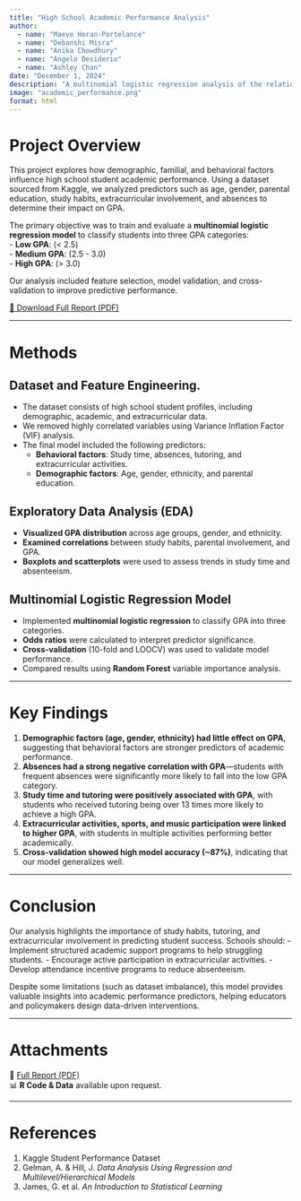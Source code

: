 ```yaml
---
title: "High School Academic Performance Analysis"
author: 
  - name: "Maeve Horan-Portelance"
  - name: "Debanshi Misra"
  - name: "Anika Chowdhury"
  - name: "Angelo Desiderio"
  - name: "Ashley Chan"
date: "December 1, 2024"
description: "A multinomial logistic regression analysis of the relationship between demographics, study habits, and high school GPA."
image: "academic_performance.png"
format: html
---
```


# Project Overview

This project explores how demographic, familial, and behavioral factors influence high school student academic performance. Using a dataset sourced from Kaggle, we analyzed predictors such as age, gender, parental education, study habits, extracurricular involvement, and absences to determine their impact on GPA.

The primary objective was to train and evaluate a **multinomial logistic regression model** to classify students into three GPA categories:  
- **Low GPA**: (< 2.5)  
- **Medium GPA**: (2.5 - 3.0)  
- **High GPA**: (> 3.0)  

Our analysis included feature selection, model validation, and cross-validation to improve predictive performance.

[📄 Download Full Report (PDF)](academic_performance.pdf)

---

# Methods

## Dataset and Feature Engineering. 
- The dataset consists of high school student profiles, including demographic, academic, and extracurricular data.  
- We removed highly correlated variables using Variance Inflation Factor (VIF) analysis.  
- The final model included the following predictors:
  - **Behavioral factors**: Study time, absences, tutoring, and extracurricular activities.
  - **Demographic factors**: Age, gender, ethnicity, and parental education.

## Exploratory Data Analysis (EDA)
- **Visualized GPA distribution** across age groups, gender, and ethnicity.
- **Examined correlations** between study habits, parental involvement, and GPA.
- **Boxplots and scatterplots** were used to assess trends in study time and absenteeism.

## Multinomial Logistic Regression Model
- Implemented **multinomial logistic regression** to classify GPA into three categories.
- **Odds ratios** were calculated to interpret predictor significance.
- **Cross-validation** (10-fold and LOOCV) was used to validate model performance.
- Compared results using **Random Forest** variable importance analysis.

---

# Key Findings

1. **Demographic factors (age, gender, ethnicity) had little effect on GPA**, suggesting that behavioral factors are stronger predictors of academic performance.
2. **Absences had a strong negative correlation with GPA**—students with frequent absences were significantly more likely to fall into the low GPA category.
3. **Study time and tutoring were positively associated with GPA**, with students who received tutoring being over 13 times more likely to achieve a high GPA.
4. **Extracurricular activities, sports, and music participation were linked to higher GPA**, with students in multiple activities performing better academically.
5. **Cross-validation showed high model accuracy (~87%)**, indicating that our model generalizes well.

---

# Conclusion

Our analysis highlights the importance of study habits, tutoring, and extracurricular involvement in predicting student success. Schools should:
- Implement structured academic support programs to help struggling students.
- Encourage active participation in extracurricular activities.
- Develop attendance incentive programs to reduce absenteeism.

Despite some limitations (such as dataset imbalance), this model provides valuable insights into academic performance predictors, helping educators and policymakers design data-driven interventions.

---

# Attachments

📄 [Full Report (PDF)](academic_performance.pdf)  
📊 **R Code & Data** available upon request.

---

# References

1. Kaggle Student Performance Dataset  
2. Gelman, A. & Hill, J. *Data Analysis Using Regression and Multilevel/Hierarchical Models*  
3. James, G. et al. *An Introduction to Statistical Learning*  
